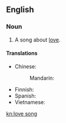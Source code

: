 ==English==
{{wikipedia}}

===Noun===
{{en-noun|head=[[love]] [[song]]}}

# {{music}} A song about [[love]].

====Translations====
{{trans-top|song about love}}
* Chinese:
*: Mandarin: {{t-|cmn|情歌|tr=qínggē|sc=Hani}}
{{trans-mid}}
* Finnish: {{t-|fi|rakkauslaulu}}
* Spanish: {{t-|es|canción de amor}}
* Vietnamese: {{t+|vi|tình ca}}
{{trans-bottom}}

[[kn:love song]]